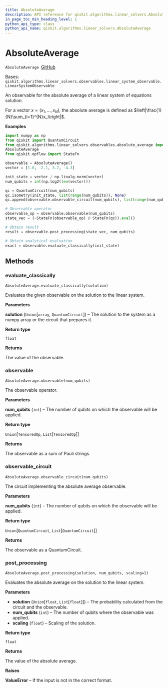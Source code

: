 ```yaml
---
title: AbsoluteAverage
description: API reference for qiskit.algorithms.linear_solvers.AbsoluteAverage
in_page_toc_min_heading_level: 1
python_api_type: class
python_api_name: qiskit.algorithms.linear_solvers.AbsoluteAverage
---
```


# AbsoluteAverage

<span id="qiskit.algorithms.linear_solvers.AbsoluteAverage" />

`AbsoluteAverage `[GitHub](https://github.com/qiskit/qiskit/tree/stable/0.20/qiskit/algorithms/linear_solvers/observables/absolute_average.py "view source code")

Bases: `qiskit.algorithms.linear_solvers.observables.linear_system_observable.LinearSystemObservable`

An observable for the absolute average of a linear system of equations solution.

For a vector $x=(x_1,...,x_N)$, the absolute average is defined as $\left|\frac{1}{N}\sum_{i=1}^{N}x_i\right|$.

**Examples**

```python
import numpy as np
from qiskit import QuantumCircuit
from qiskit.algorithms.linear_solvers.observables.absolute_average import \
AbsoluteAverage
from qiskit.opflow import StateFn

observable = AbsoluteAverage()
vector = [1.0, -2.1, 3.2, -4.3]

init_state = vector / np.linalg.norm(vector)
num_qubits = int(np.log2(len(vector)))

qc = QuantumCircuit(num_qubits)
qc.isometry(init_state, list(range(num_qubits)), None)
qc.append(observable.observable_circuit(num_qubits), list(range(num_qubits)))

# Observable operator
observable_op = observable.observable(num_qubits)
state_vec = (~StateFn(observable_op) @ StateFn(qc)).eval()

# Obtain result
result = observable.post_processing(state_vec, num_qubits)

# Obtain analytical evaluation
exact = observable.evaluate_classically(init_state)
```

## Methods

### evaluate\_classically

<span id="qiskit.algorithms.linear_solvers.AbsoluteAverage.evaluate_classically" />

`AbsoluteAverage.evaluate_classically(solution)`

Evaluates the given observable on the solution to the linear system.

**Parameters**

**solution** (`Union`\[`array`, `QuantumCircuit`]) – The solution to the system as a numpy array or the circuit that prepares it.

**Return type**

`float`

**Returns**

The value of the observable.

### observable

<span id="qiskit.algorithms.linear_solvers.AbsoluteAverage.observable" />

`AbsoluteAverage.observable(num_qubits)`

The observable operator.

**Parameters**

**num\_qubits** (`int`) – The number of qubits on which the observable will be applied.

**Return type**

`Union`\[`TensoredOp`, `List`\[`TensoredOp`]]

**Returns**

The observable as a sum of Pauli strings.

### observable\_circuit

<span id="qiskit.algorithms.linear_solvers.AbsoluteAverage.observable_circuit" />

`AbsoluteAverage.observable_circuit(num_qubits)`

The circuit implementing the absolute average observable.

**Parameters**

**num\_qubits** (`int`) – The number of qubits on which the observable will be applied.

**Return type**

`Union`\[`QuantumCircuit`, `List`\[`QuantumCircuit`]]

**Returns**

The observable as a QuantumCircuit.

### post\_processing

<span id="qiskit.algorithms.linear_solvers.AbsoluteAverage.post_processing" />

`AbsoluteAverage.post_processing(solution, num_qubits, scaling=1)`

Evaluates the absolute average on the solution to the linear system.

**Parameters**

*   **solution** (`Union`\[`float`, `List`\[`float`]]) – The probability calculated from the circuit and the observable.
*   **num\_qubits** (`int`) – The number of qubits where the observable was applied.
*   **scaling** (`float`) – Scaling of the solution.

**Return type**

`float`

**Returns**

The value of the absolute average.

**Raises**

**ValueError** – If the input is not in the correct format.

